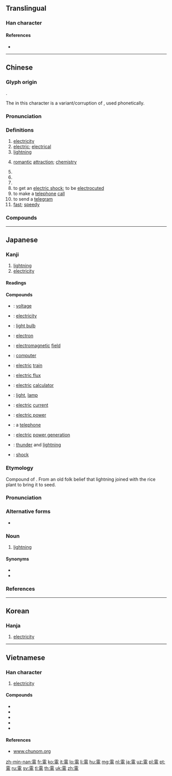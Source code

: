 {{character info/new}}
{{also|电}}
==Translingual==
{{stroke order|strokes=13}}

===Han character===
{{Han char|rn=173|rad=雨|as=05|sn=13|four=10716|canj=MBWU|ids=⿱⻗电}}

====References====
* {{Han ref|kx=1373.050|dkj=42253|dj=1882.080|hdz=64060.010|uh=96FB|ud=38651|bh=B971|bd=47473}}

----

==Chinese==
{{zh-forms|s=电}}

===Glyph origin===
{{Han etym}}
{{Han compound|雨|申|c1=s|c2=p|alt2=电|t1=rain|ls=psc}}.

The {{zh-l|*电}} in this character is a variant/corruption of {{och-l|申}}, used phonetically.

===Pronunciation===
{{zh-pron
|m=diàn
|ma=y
|c=din6
|g=dien5
|h=pfs=thien
|j=die3
|md=diêng
|mn=tiān
|w=3di
|mc=y
|oc=y
|cat=n,a,v
}}

===Definitions===
{{zh-hanzi}}

# [[electricity]]
# [[electric]]; [[electrical]]
# [[lightning]]
# {{lb|zh|colloquial}} [[romantic]] [[attraction]]; [[chemistry]]
# {{zh-abbrev|電話|telephone; phone call}}
# {{zh-abbrev|電報|telegram}}
# {{zh-abbrev|電臺|broadcasting station; radio station}}
# to get an [[electric shock]]; to be [[electrocuted]]
# to make a [[telephone]] [[call]]
# to send a [[telegram]]
# [[fast]]; [[speedy]]

===Compounds===
{{zh-der|電梯|電話|電腦|乾電池|交流電|介電質|代電|來電|供電|停電|價電子|充電|光電|光電子|光電池|光電管|函電|向電性|回電|外電|外電路|大氣電|天電|家電|密電|專電|導電|小家電|小電影|帶電|廣電處|弧放電|彩電|微電腦|心電圖|急電|感電|手電筒|打電報|打電玩|打電話|拍電影|掣電|摩擦電|摩電燈|放電|斷電|有線電|核電|核電廠|機電|正電|正電子|水電|水電工|流電|漏電|無線電|熱電|熱電偶|熱電廠|熱電流|發電|發電廠|發電機|直流電|磨電燈|筋電圖|紫電|繼電器|肌電圖|腦電圖|致電|臺電|蓄電|蓄電池|觸電|譯電|變電器|變電所|負電|賀電|赤電|起電機|起電盤|跑電|跳電|迅電|通電|過電|郵電|配電|配電盤|閃電|閃電戰|限電|陰電|陽電|陽電子|雷電|電信|電傳|電傷|電價|電光|電光源|電冰箱|電冶|電刑|電力|電力網|電功率|電動|電動機|電動車|電化|電匣子|電匯|電吉他|電告|電唁|電唱機|電器|電器行|電報|電報局|電場|電壓|電壺|電大|電子|電子報|電子書|電子業|電子琴|電子街|電子錶|電子鍋|電子鐘|電子雞|電學|電宰廠|電容|電容器|電導|電工|電帚|電度表|電影|電影圈|電影業|電影票|電影街|電影院|電扇|電扶梯|電掣|電擊|電擊法|電教|電文|電料|電晶體|電暖器|電暖鍋|電杆|電桿|電棒|電椅|電極|電樂器|電機|電檢|電檢制|電檢法|電母|電毯|電氣|電氣化|電氣燈|電氣行|電池|電波|電流|電流表|電源|電烤箱|電熨斗|電熱|電熱器|電熱杯|電熱褥|電燈|電燈柱|電燈泡|電燙|電爐|電玩|電瓶|電療|電眼|電石|電石燈|電碗|電磁|電磁場|電磁波|電磁灶|電磁爐|電磁鐵|電碼|電視|電視劇|電視機|電視牆|電視網|電視臺|電視車|電窯|電筒|電算器|電算機|電紐|電網|電線|電線杆|電線桿|電纜|電纜車|電聯車|電能|電腦化|電腦鼠|電臺|電荷|電蚊香|電表|電覆|電解|電解質|電訊|電話亭|電話卡|電話本|電話機|電話筒|電話簿|電話線|電話費|電費|電賀|電赴|電路|電路板|電車|電量|電針|電鈕|電鈴|電銲|電銲槍|電鋸|電鍋|電鍍|電鎖|電鑽|電門|電閘|電阻|電震|電風扇|電飯鍋|電驢子|電鬍刀|電鬚刀|電魚|露電|靜電|靜電計|風催電|驗電器|高壓電|魔電}}

----

==Japanese==

===Kanji===
{{ja-kanji|grade=2|rs=雨05}}

# [[lightning]]
# [[electricity]]

====Readings====
{{ja-readings
|goon=[[でん]] (den)
|kanon=[[てん]] (ten)
|kun=[[いなずま]] (inazuma)
}}

====Compounds====
{{der-top|Compounds}}
* {{ja-r|電圧|でんあつ}}: [[voltage]]
* {{ja-r|電気|でんき}}: [[electricity]]
* {{ja-r|電球|でんきゅう}}: [[light bulb]]
* {{ja-r|電子|でんし}}: [[electron]]
* {{ja-r|電磁界|でんじかい}}: [[electromagnetic]] [[field]]
* {{ja-r|電子計算機|でんし けいさんき}}: [[computer]]
* {{ja-r|電車|でんしゃ}}: [[electric]] [[train]]
* {{ja-r|電束|でんそく}}: [[electric flux]]
* {{ja-r|電卓|でんたく}}: [[electric]] [[calculator]]
* {{ja-r|電灯|でんとう}}: [[light]], [[lamp]]
* {{ja-r|電流|でんりゅう}}: [[electric]] [[current]]
* {{ja-r|電力|でんりょく}}: [[electric power]]
* {{ja-r|電話|でんわ}}: a [[telephone]]
* {{ja-r|発電|はつでん}}: [[electric]] [[power generation]]
* {{ja-r|雷電|らいでん}}: [[thunder]] and [[lightning]]
* {{ja-r|電撃|でんげき}}: [[shock]]
{{der-bottom}}

===Etymology===
{{ja-kanjitab|いなずま|yomi=k}}
Compound of {{compound|いな|tr1=ina|t1=[[rice]] plant|つま|tr2=tsuma|t2=[[spouse]]|lang=ja|sort=いなずま}}. From an old folk belief that lightning joined with the rice plant to bring it to seed. {{rendaku2|tsuma|zuma|sort=いなずま}}

===Pronunciation===
{{ja-pron|yomi=k|いなずま|acc=0|acc_ref=DJR,NHK}}

===Alternative forms===
* {{ja-l|稲妻}}

===Noun===
{{ja-noun|いなずま|hhira=いなづま}}

# [[lightning]]

====Synonyms====
* {{ja-r|落雷|らくらい}}
* {{ja-r|稲光|いなびかり}}

===References===
<references/>

----

==Korean==

===Hanja===
{{ko-hanja|hangeul=전}}

# [[electricity]]

----

==Vietnamese==

===Han character===
{{vi-hantu|[[điện]]|rs=雨05}}

# [[electricity]]

====Compounds====
* {{l|vi|電子|tr=[[điện tử]]}}
* {{l|vi|畑電|tr=[[đèn điện]]}}
* {{l|vi|絏電|tr=[[dây điện]]}}
* {{l|vi|書電子|tr=[[thư điện tử]]}}
* {{l|vi|電話|tr=[[điện thoại]]}}

====References====
* [http://www.chunom.org/pages/電 www.chunom.org]

[[zh-min-nan:電]]
[[fr:電]]
[[ko:電]]
[[it:電]]
[[lo:電]]
[[li:電]]
[[hu:電]]
[[mg:電]]
[[nl:電]]
[[ja:電]]
[[uz:電]]
[[pl:電]]
[[pt:電]]
[[ru:電]]
[[sv:電]]
[[tl:電]]
[[th:電]]
[[uk:電]]
[[zh:電]]